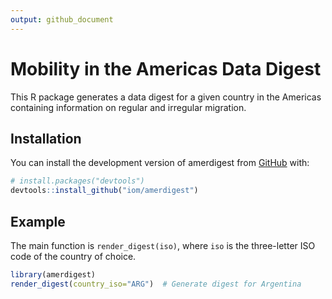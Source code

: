 ```yaml
---
output: github_document
---
```


# Mobility in the Americas Data Digest

<!-- badges: start -->
<!-- badges: end -->

This R package generates a data digest for a given country in the Americas containing information on regular and irregular migration. 

## Installation

You can install the development version of amerdigest from [GitHub](https://github.com/) with:

``` r
# install.packages("devtools")
devtools::install_github("iom/amerdigest")
```

## Example

The main function is `render_digest(iso)`, where `iso` is the three-letter ISO code of the country of choice. 

```r
library(amerdigest)
render_digest(country_iso="ARG")  # Generate digest for Argentina
```

